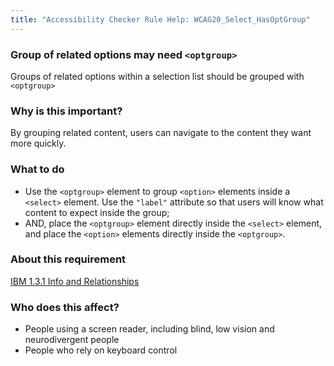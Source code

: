 ```yaml
---
title: "Accessibility Checker Rule Help: WCAG20_Select_HasOptGroup"
---
```


<div className="toolHelp">
<Row>
<Column colLg={16} colMd={8} colSm={4} className="toolHead">

### Group of related options may need `<optgroup>`

<div id="locLevel"></div>

Groups of related options within a selection list should be grouped with `<optgroup>`

</Column>
</Row>
<Row>
<Column colLg={11} colMd={5} colSm={4} className="toolMain">

### Why is this important?

By grouping related content, users can navigate to the content they want more quickly.

<div id="locSnippet"></div>

### What to do

 * Use the `<optgroup>` element to group `<option>` elements inside a `<select>` element. Use the `"label"` attribute so that users will know what content to expect inside the group;
 * AND, place the `<optgroup>` element directly inside the `<select>` element, and place the `<option>` elements directly inside the `<optgroup>`.

</Column>
<Column colLg={5} colMd={3} colSm={4} className="toolLeft">

### About this requirement

[IBM 1.3.1 Info and Relationships](https://www.ibm.com/able/requirements/requirements/#1_3_1)

### Who does this affect?

 * People using a screen reader, including blind, low vision and neurodivergent people
 * People who rely on keyboard control

</Column>
</Row>
</div>


